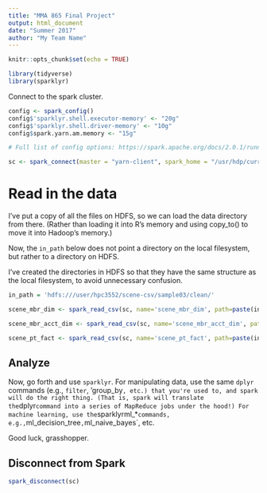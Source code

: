 ---
title: "MMA 865 Final Project"
output: html_document
date: "Summer 2017"
author: "My Team Name"
---

```{r setup, include=FALSE}
knitr::opts_chunk$set(echo = TRUE)
```


```{r libraries}
library(tidyverse)
library(sparklyr)
```



Connect to the spark cluster.

```{r}
config <- spark_config() 
config$'sparklyr.shell.executor-memory' <- "20g" 
config$'sparklyr.shell.driver-memory' <- "10g" 
config$spark.yarn.am.memory <- "15g"

# Full list of config options: https://spark.apache.org/docs/2.0.1/running-on-yarn.html

sc <- spark_connect(master = "yarn-client", spark_home = "/usr/hdp/current/spark2-client/", config=config)
```

# Read in the data

I've put a copy of all the files on HDFS, so we can load the data directory from there.
(Rather than loading it into R's memory and using copy_to() to move it into Hadoop's memory.)

Now, the `in_path` below does not point a directory on the local filesystem, but rather to a directory on HDFS.

I've created the directories in HDFS so that they have the same structure as the local filesystem, to avoid unnecessary confusion.

```{r}
in_path = 'hdfs:///user/hpc3552/scene-csv/sample03/clean/'

scene_mbr_dim <- spark_read_csv(sc, name='scene_mbr_dim', path=paste(in_path, 'scene_mbr_dim.csv', sep=""), header = TRUE, delimiter = ",")

scene_mbr_acct_dim <- spark_read_csv(sc, name='scene_mbr_acct_dim', path=paste(in_path, 'scene_mbr_acct_dim.csv', sep=""), header = TRUE, delimiter = ",")

scene_pt_fact <- spark_read_csv(sc, name='scene_pt_fact', path=paste(in_path, 'scene_pt_fact.csv', sep=""), header = TRUE, delimiter = ",")


```

## Analyze

Now, go forth and use `sparklyr`. For manipulating data, use the same `dplyr` commands (e.g., `filter`, 'group_by`, etc.) that you're used to, and spark will do the right thing. (That is, spark will translate the `dplyr` command into a series of MapReduce jobs under the hood!) For machine learning, use the `sparklyr` `ml_*` commands, e.g., `ml_decision_tree`, `ml_naive_bayes`, etc.

Good luck, grasshopper.


## Disconnect from Spark

```{r}
spark_disconnect(sc)
```
